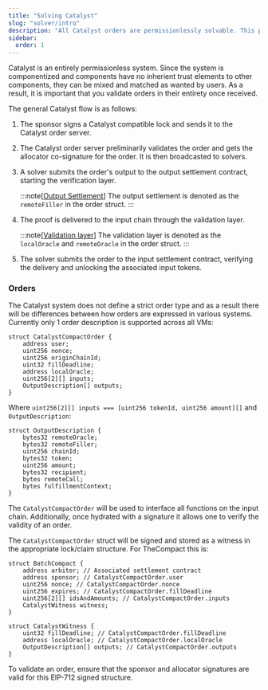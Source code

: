 ```yaml
---
title: "Solving Catalyst"
slug: "solver/intro"
description: "All Catalyst orders are permissionlessly solvable. This page introduces you how to being solving for Catalyst."
sidebar:
  order: 1
---
```


Catalyst is an entirely permissionless system. Since the system is componentized and components have no inherient trust elements to other components, they can be mixed and matched as wanted by users. As a result, it is important that you validate orders in their entirety once received.

The general Catalyst flow is as follows:


<Steps>

1. The sponsor signs a Catalyst compatible lock and sends it to the Catalyst order server.

2. The Catalyst order server preliminarily validates the order and gets the allocator co-signature for the order. It is then broadcasted to solvers.

3. A solver submits the order's output to the output settlement contract, starting the verification layer.

    :::note[[Output Settlement](/implementation/output)]
    The output settlement is denoted as the `remoteFiller` in the order struct.
    :::

4. The proof is delivered to the input chain through the validation layer.

    :::note[[Validation layer](/implementation/validation)]
    The validation layer is denoted as the `localOracle` and `remoteOracle` in the order struct.
    ::: 

5. The solver submits the order to the input settlement contract, verifying the delivery and unlocking the associated input tokens.

</Steps>


### Orders
The Catalyst system does not define a strict order type and as a result there will be differences between how orders are expressed in various systems. Currently only 1 order description is supported across all VMs:

```solidity
struct CatalystCompactOrder {
    address user;
    uint256 nonce;
    uint256 originChainId;
    uint32 fillDeadline;
    address localOracle;
    uint256[2][] inputs;
    OutputDescription[] outputs;
}
```

Where `uint256[2][] inputs === [uint256 tokenId, uint256 amount][]` and `OutputDescription`:

```solidity
struct OutputDescription {
    bytes32 remoteOracle;
    bytes32 remoteFiller;
    uint256 chainId;
    bytes32 token;
    uint256 amount;
    bytes32 recipient;
    bytes remoteCall;
    bytes fulfillmentContext;
}
```

The `CatalystCompactOrder` will be used to interface all functions on the input chain. Additionally, once hydrated with a signature it allows one to verify the validity of an order.

The `CatalystCompactOrder` struct will be signed and stored as a witness in the appropriate lock/claim structure. For TheCompact this is:

```solidity
struct BatchCompact {
    address arbiter; // Associated settlement contract
    address sponsor; // CatalystCompactOrder.user
    uint256 nonce; // CatalystCompactOrder.nonce
    uint256 expires; // CatalystCompactOrder.fillDeadline
    uint256[2][] idsAndAmounts; // CatalystCompactOrder.inputs
    CatalystWitness witness;
}

struct CatalystWitness {
    uint32 fillDeadline; // CatalystCompactOrder.fillDeadline
    address localOracle; // CatalystCompactOrder.localOracle
    OutputDescription[] outputs; // CatalystCompactOrder.outputs
}
```

To validate an order, ensure that the sponsor and allocator signatures are valid for this EIP-712 signed structure.


